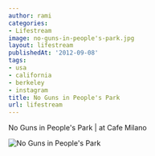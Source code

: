 ```yaml
---
author: rami
categories:
- Lifestream
image: no-guns-in-people's-park.jpg
layout: lifestream
publishedAt: '2012-09-08'
tags:
- usa
- california
- berkeley
- instagram
title: No Guns in People's Park
url: lifestream
---
```


No Guns in People's Park | at Cafe Milano

![No Guns in People's Park](/assets/images/content/lifestream/no-guns-in-people's-park.jpg)